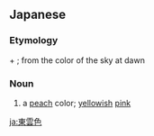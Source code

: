 ==Japanese==
{{ja-kanjitab|||いろ|yomi=irr}}

===Etymology===
{{m|ja|東雲||dawn|tr=shinonome}} + {{m|ja|色||color|tr=iro}}; from the color of the sky at dawn

===Noun===
{{ja-noun|しののめいろ}}

# a [[peach]] color; [[yellowish]] [[pink]]

[[ja:東雲色]]
